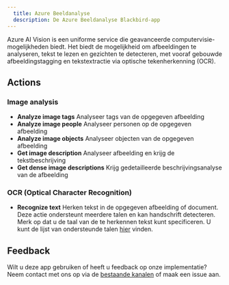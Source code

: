 ```yaml
---
  title: Azure Beeldanalyse
  description: De Azure Beeldanalyse Blackbird-app
---
```


<LinkCard title="Bekijk op Github" target="_blank" href="https://github.com/bb-io/MicrosoftImageAnalysis" icon="github" />

Azure AI Vision is een uniforme service die geavanceerde computervisie-mogelijkheden biedt. Het biedt de mogelijkheid om afbeeldingen te analyseren, tekst te lezen en gezichten te detecteren, met vooraf gebouwde afbeeldingstagging en tekstextractie via optische tekenherkenning (OCR).

## Actions

### Image analysis

- **Analyze image tags** Analyseer tags van de opgegeven afbeelding
- **Analyze image people** Analyseer personen op de opgegeven afbeelding
- **Analyze image objects** Analyseer objecten van de opgegeven afbeelding
- **Get image description** Analyseer afbeelding en krijg de tekstbeschrijving
- **Get dense image descriptions** Krijg gedetailleerde beschrijvingsanalyse van de afbeelding

### OCR (Optical Character Recognition)

- **Recognize text** Herken tekst in de opgegeven afbeelding of document. Deze actie ondersteunt meerdere talen en kan handschrift detecteren. Merk op dat u de taal van de te herkennen tekst kunt specificeren. U kunt de lijst van ondersteunde talen [hier](https://learn.microsoft.com/en-us/azure/ai-services/computer-vision/language-support#optical-character-recognition-ocr) vinden.

## Feedback

Wilt u deze app gebruiken of heeft u feedback op onze implementatie? Neem contact met ons op via de [bestaande kanalen](https://www.blackbird.io/) of maak een issue aan.